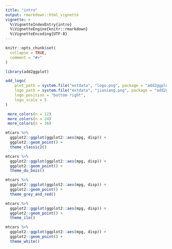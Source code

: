 ---
title: "intro"
output: rmarkdown::html_vignette
vignette: >
  %\VignetteIndexEntry{intro}
  %\VignetteEngine{knitr::rmarkdown}
  %\VignetteEncoding{UTF-8}
---

```{r, include = FALSE}
knitr::opts_chunk$set(
  collapse = TRUE,
  comment = "#>"
)
```

```{r setup}
library(add2ggplot)
```

```{r}
add_logo(
    plot_path = system.file("extdata", "logo.png", package = "add2ggplot"),
    logo_path = system.file("extdata", "jiaxiang.png", package = "add2ggplot"),
    logo_position = "bottom right",
    logo_scale = 5
)
```

```{r}
 more_colors(n = 12)
 more_colors(n = 24)
 more_colors(n = 36)
```

```{r}
mtcars %>% 
  ggplot2::ggplot(ggplot2::aes(mpg, disp)) +
  ggplot2::geom_point() +
  theme_classic2()
```
```{r}
mtcars %>% 
  ggplot2::ggplot(ggplot2::aes(mpg, disp)) +
  ggplot2::geom_point() +
  theme_du_bois()
```
```{r}
mtcars %>% 
  ggplot2::ggplot(ggplot2::aes(mpg, disp)) +
  ggplot2::geom_point() +
  theme_grey_and_red()
```
```{r}
mtcars %>% 
  ggplot2::ggplot(ggplot2::aes(mpg, disp)) +
  ggplot2::geom_point() +
  theme_ilo()
```
```{r}
mtcars %>% 
  ggplot2::ggplot(ggplot2::aes(mpg, disp)) +
  ggplot2::geom_point() +
  theme_white()
```

